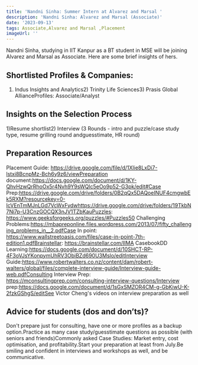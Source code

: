 ```yaml
---
title: 'Nandni Sinha: Summer Intern at Alvarez and Marsal '
description: 'Nandni Sinha: Alvarez and Marsal (Associate)'
date: '2023-09-13'
tags: Associate,Alvarez and Marsal ,Placement
imageUrl: ''
---
```


Nandni Sinha, studying in IIT Kanpur as a BT student in MSE  will be joining Alvarez and Marsal  as Associate. Here are some brief insights of hers.

## Shortlisted Profiles & Companies:
1) Indus Insights and Analytics2) Trinity Life Sciences3) Prasis Global AllianceProfiles: Associate/Analyst

## Insights on the Selection Process
1)Resume shortlist2) Interview (3 Rounds - intro and puzzle/case study type, resume grilling round andguesstimate, HR round)

##  Preparation Resources
Placement Guide: https://drive.google.com/file/d/1Xlie8LxDi7-lstxi8BcnpMz-Bch6y9z6/viewPreparation document:https://docs.google.com/document/d/1KY-QhvHzwQrRhoOx5r4Nvh9Y9sWQlc5eOo9p52-G3pk/edit#Case Prep:https://drive.google.com/drive/folders/0B2qQx5DAQoeINUF4cmgwbEk5RXM?resourcekey=0-IcVEnTmMJnLGd7VcWxFydwhttps://drive.google.com/drive/folders/19TkbN7Ni7p-U3CnzGOCQX3nJV1TZbKauPuzzles: https://www.geeksforgeeks.org/puzzles/#Puzzles50 Challenging Problems:https://mbapreponline.files.wordpress.com/2013/07/fifty_challenging_problems_in__2.pdfCase In point: https://www.wallstreetoasis.com/files/case-in-point-7th-edition1.pdfBrainstellar: https://brainstellar.com/IIMA CasebookDD Learning:https://docs.google.com/document/d/10SHCT-RP-4F3oVJsYKonpymUhRV3ObiBZd690U3Mslo/editInterview Guide:https://www.robertwalters.co.nz/content/dam/robert-walters/global/files/complete-interview-guide/Interview-guide-web.pdfConsulting Interview Prep: https://mconsultingprep.com/consulting-interview-questions/Interview prep:https://docs.google.com/document/d/1sGxSMZOR4CM-g-GbKiwU-K-2fzkGShgS/editSee Victor Cheng's videos on interview preparation as well

## Advice for students (dos and don’ts)? 
Don't prepare just for consulting, have one or more profiles as a backup option.Practice as many case study/guesstimate questions as possible (with seniors and friends)Commonly asked Case Studies: Market entry, cost optimisation, and profitability.Start your preparation at least from July.Be smiling and confident in interviews and workshops as well, and be communicative.

